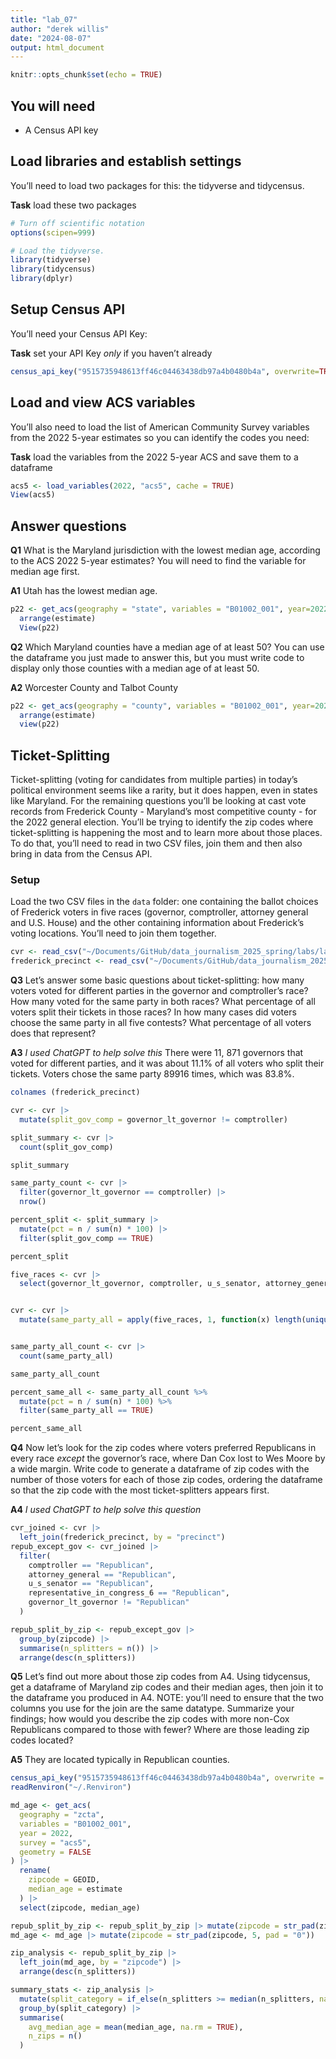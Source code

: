 ```yaml
---
title: "lab_07"
author: "derek willis"
date: "2024-08-07"
output: html_document
---
```


```r
knitr::opts_chunk$set(echo = TRUE)
```

## You will need

-   A Census API key

## Load libraries and establish settings

You'll need to load two packages for this: the tidyverse and tidycensus.

**Task** load these two packages

```r
# Turn off scientific notation
options(scipen=999)

# Load the tidyverse.
library(tidyverse)
library(tidycensus)
library(dplyr)
```

## Setup Census API

You'll need your Census API Key:

**Task** set your API Key *only* if you haven't already

```r
census_api_key("9515735948613ff46c04463438db97a4b0480b4a", overwrite=TRUE)
```

## Load and view ACS variables

You'll also need to load the list of American Community Survey variables from the 2022 5-year estimates so you can identify the codes you need:

**Task** load the variables from the 2022 5-year ACS and save them to a dataframe

```r
acs5 <- load_variables(2022, "acs5", cache = TRUE)
View(acs5)
```

## Answer questions

**Q1** What is the Maryland jurisdiction with the lowest median age, according to the ACS 2022 5-year estimates? You will need to find the variable for median age first.

**A1** Utah has the lowest median age.

```r
p22 <- get_acs(geography = "state", variables = "B01002_001", year=2022) |>
  arrange(estimate)
  View(p22)
```

**Q2** Which Maryland counties have a median age of at least 50? You can use the dataframe you just made to answer this, but you must write code to display only those counties with a median age of at least 50.

**A2** Worcester County and Talbot County

```r
p22 <- get_acs(geography = "county", variables = "B01002_001", year=2022) |>
  arrange(estimate)
  view(p22)
```

## Ticket-Splitting

Ticket-splitting (voting for candidates from multiple parties) in today's political environment seems like a rarity, but it does happen, even in states like Maryland. For the remaining questions you'll be looking at cast vote records from Frederick County - Maryland's most competitive county - for the 2022 general election. You'll be trying to identify the zip codes where ticket-splitting is happening the most and to learn more about those places. To do that, you'll need to read in two CSV files, join them and then also bring in data from the Census API.

### Setup

Load the two CSV files in the `data` folder: one containing the ballot choices of Frederick voters in five races (governor, comptroller, attorney general and U.S. House) and the other containing information about Frederick's voting locations. You'll need to join them together.

```r
cvr <- read_csv("~/Documents/GitHub/data_journalism_2025_spring/labs/lab_07 (1)/data/frederick_cvr.csv")
frederick_precinct <- read_csv("~/Documents/GitHub/data_journalism_2025_spring/labs/lab_07 (1)/data/frederick_precincts.csv")
```

**Q3** Let's answer some basic questions about ticket-splitting: how many voters voted for different parties in the governor and comptroller's race? How many voted for the same party in both races? What percentage of all voters split their tickets in those races? In how many cases did voters choose the same party in all five contests? What percentage of all voters does that represent?

**A3** *I used ChatGPT to help solve this* There were 11, 871 governors that voted for different parties, and it was about 11.1% of all voters who split their tickets. Voters chose the same party 89916	times, which was 83.8%. 
```r
colnames (frederick_precinct)
```


```r
cvr <- cvr |>
  mutate(split_gov_comp = governor_lt_governor != comptroller)

split_summary <- cvr |>
  count(split_gov_comp)

split_summary

same_party_count <- cvr |>
  filter(governor_lt_governor == comptroller) |>
  nrow()

percent_split <- split_summary |>
  mutate(pct = n / sum(n) * 100) |>
  filter(split_gov_comp == TRUE)

percent_split

five_races <- cvr |>
  select(governor_lt_governor, comptroller, u_s_senator, attorney_general, representative_in_congress_6)


cvr <- cvr |>
  mutate(same_party_all = apply(five_races, 1, function(x) length(unique(x)) == 1))


same_party_all_count <- cvr |>
  count(same_party_all)

same_party_all_count

percent_same_all <- same_party_all_count %>%
  mutate(pct = n / sum(n) * 100) %>%
  filter(same_party_all == TRUE)

percent_same_all

```

**Q4** Now let's look for the zip codes where voters preferred Republicans in every race *except* the governor's race, where Dan Cox lost to Wes Moore by a wide margin. Write code to generate a dataframe of zip codes with the number of those voters for each of those zip codes, ordering the dataframe so that the zip code with the most ticket-splitters appears first.

**A4** *I used ChatGPT to help solve this question* 

```r
cvr_joined <- cvr |>
  left_join(frederick_precinct, by = "precinct") 
repub_except_gov <- cvr_joined |>
  filter(
    comptroller == "Republican",
    attorney_general == "Republican",
    u_s_senator == "Republican",
    representative_in_congress_6 == "Republican",
    governor_lt_governor != "Republican"
  )

repub_split_by_zip <- repub_except_gov |>
  group_by(zipcode) |>
  summarise(n_splitters = n()) |>
  arrange(desc(n_splitters))
```

**Q5** Let's find out more about those zip codes from A4. Using tidycensus, get a dataframe of Maryland zip codes and their median ages, then join it to the dataframe you produced in A4. NOTE: you'll need to ensure that the two columns you use for the join are the same datatype. Summarize your findings; how would you describe the zip codes with more non-Cox Republicans compared to those with fewer? Where are those leading zip codes located?

**A5** They are located typically in Republican counties. 

```r
census_api_key("9515735948613ff46c04463438db97a4b0480b4a", overwrite = TRUE)
readRenviron("~/.Renviron")

md_age <- get_acs(
  geography = "zcta",
  variables = "B01002_001",  
  year = 2022,
  survey = "acs5",
  geometry = FALSE
) |>
  rename(
    zipcode = GEOID,
    median_age = estimate
  ) |>
  select(zipcode, median_age)

repub_split_by_zip <- repub_split_by_zip |> mutate(zipcode = str_pad(zipcode, 5, pad = "0"))
md_age <- md_age |> mutate(zipcode = str_pad(zipcode, 5, pad = "0"))

zip_analysis <- repub_split_by_zip |>
  left_join(md_age, by = "zipcode") |>
  arrange(desc(n_splitters))

summary_stats <- zip_analysis |>
  mutate(split_category = if_else(n_splitters >= median(n_splitters, na.rm = TRUE), "High", "Low")) |>
  group_by(split_category) |>
  summarise(
    avg_median_age = mean(median_age, na.rm = TRUE),
    n_zips = n()
  )



```



